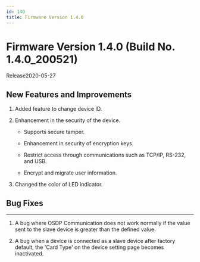 ```yaml
---
id: 140
title: Firmware Version 1.4.0
---
```


# Firmware Version 1.4.0 (Build No. 1.4.0_200521)

Release<Separator/>2020-05-27

## New Features and Improvements

1. Added feature to change device ID.

1. Enhancement in the security of the device.

    - Supports secure tamper.

    - Enhancement in security of encryption keys.

    - Restrict access through communications such as TCP/IP, RS-232, and USB.

    - Encrypt and migrate user information.

1. Changed the color of LED indicator.

## Bug Fixes

---

<BugLists>

1. A bug where OSDP Communication does not work normally if the value sent to the slave device is greater than the defined value.

1. A bug when a device is connected as a slave device after factory default, the 'Card Type' on the device setting page becomes inactivated.

</BugLists>